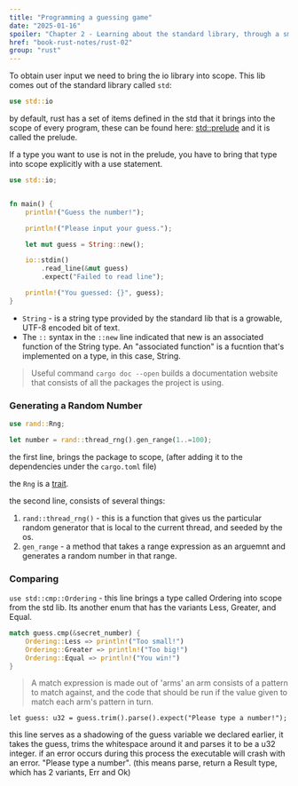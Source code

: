 ```yaml
---
title: "Programming a guessing game"
date: "2025-01-16"
spoiler: "Chapter 2 - Learning about the standard library, through a small guessing game 🕹️"
href: "book-rust-notes/rust-02"
group: "rust"
---
```


To obtain user input we need to bring the io library into scope. This lib comes out of the standard library called `std`:

```rust
use std::io
```

by default, rust has a set of items defined in the std that it brings into the scope of every program, these can be found here:
[std::prelude](https://doc.rust-lang.org/std/prelude/index.html)
and it is called the prelude.

If a type you want to use is not in the prelude, you have to bring that type into scope explicitly with a use statement.

```rust
use std::io;


fn main() {
    println!("Guess the number!");

    println!("Please input your guess.");

    let mut guess = String::new();

    io::stdin()
        .read_line(&mut guess)
        .expect("Failed to read line");

    println!("You guessed: {}", guess);
}

```

- `String` - is a string type provided by the standard lib that is a growable, UTF-8 encoded bit of text.
- The `::` syntax in the `::new` line indicated that new is an associated function of the String type. An "associated function" is a fucntion that's implemented on a type, in this case, String.

> Useful command `cargo doc --open` builds a documentation website that consists of all the packages the project is using.

### Generating a Random Number

```rust
use rand::Rng;

let number = rand::thread_rng().gen_range(1..=100);
```

the first line, brings the package to scope, (after adding it to the dependencies under the `cargo.toml` file)

the `Rng` is a [trait](https://doc.rust-lang.org/book/ch10-02-traits.html).

the second line, consists of several things:

1. `rand::thread_rng()` - this is a function that gives us the particular random generator that is local to the current thread, and seeded by the os.
2. `gen_range` - a method that takes a range expression as an arguemnt and generates a random number in that range.

### Comparing

`use std::cmp::Ordering` - this line brings a type called Ordering into scope from the std lib. Its another enum that has the variants Less, Greater, and Equal.

```rust
match guess.cmp(&secret_number) {
	Ordering::Less => println!("Too small!")
	Ordering::Greater => println!("Too big!")
	Ordering::Equal => println!("You win!")
}
```

> A match expression is made out of 'arms' an arm consists of a pattern to match against, and the code that should be run if the value given to match each arm's pattern in turn.

    let guess: u32 = guess.trim().parse().expect("Please type a number!");

this line serves as a shadowing of the guess variable we declared earlier, it takes the guess, trims the whitespace around it and parses it to be a u32 integer. if an error occurs during this process the executable will crash with an error. "Please type a number".
(this means parse, return a Result type, which has 2 variants, Err and Ok)
